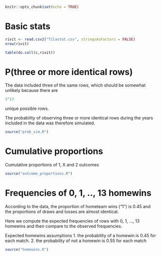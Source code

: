 

```r
knitr::opts_chunk$set(echo = TRUE)
```

# Basic stats

```r
rivit <- read.csv2("Tilastot.csv", stringsAsFactors = FALSE)
nrow(rivit)

table(do.call(c,rivit))
```


# P(three or more identical rows)

The data included three of the same rows, which should be somewhat unlikely because there are 

```r
3^13
```

unique possible rows.

The probability of observing three or more identical rows during the years included in the data was therefore simulated. 

```r
source("prob_sim.R")
```


# Cumulative proportions

Cumulative proportions of 1, X and 2 outcomes

```r
source("outcome_proportions.R")
```

# Frequencies of 0, 1, .., 13 homewins

According to the data, the proportion of hometeam wins ("1") is 0.45 and the proportions of draws and losses are almost identical.  

Here we compute the expected frequencies of rows with 0, 1, ..., 13 homewins and then compare to the observed frequencies.  

Expected homewins assumptions
1. the probability of a homewin is 0.45 for each match.
2. the probability of not a homewin is 0.55 for each match  

```r
source("homewins.R")
```

